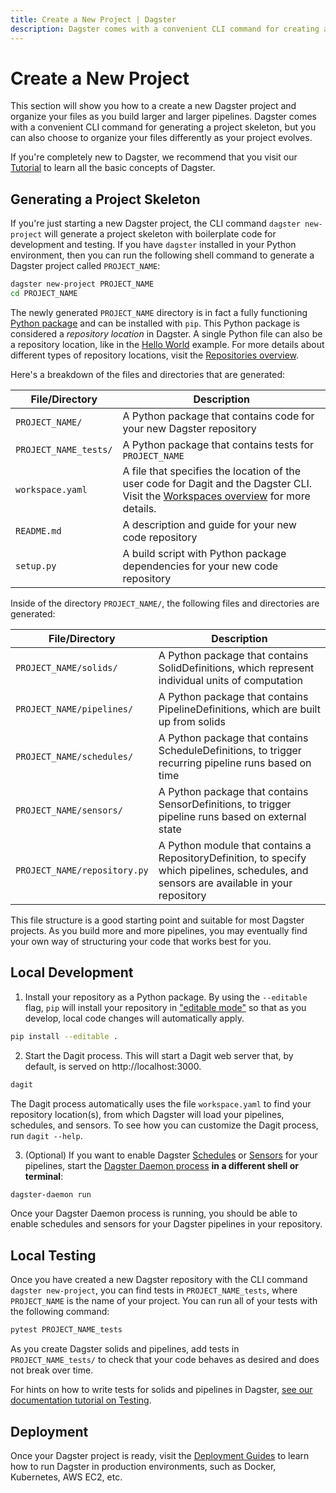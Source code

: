 ```yaml
---
title: Create a New Project | Dagster
description: Dagster comes with a convenient CLI command for creating a new project. This guide explains the role of each generated file and directory.
---
```


# Create a New Project

This section will show you how to a create a new Dagster project and organize your files as you
build larger and larger pipelines. Dagster comes with a convenient CLI command for generating a
project skeleton, but you can also choose to organize your files differently as your project
evolves.

If you're completely new to Dagster, we recommend that you visit our [Tutorial](/tutorial) to learn
all the basic concepts of Dagster.

## Generating a Project Skeleton

If you're just starting a new Dagster project, the CLI command `dagster new-project` will generate a
project skeleton with boilerplate code for development and testing. If you have `dagster`
installed in your Python environment, then you can run the following shell command to generate
a Dagster project called `PROJECT_NAME`:

```bash
dagster new-project PROJECT_NAME
cd PROJECT_NAME
```

The newly generated `PROJECT_NAME` directory is in fact a fully functioning
[Python package](https://docs.python.org/3/tutorial/modules.html#packages) and can be installed with
`pip`. This Python package is considered a _repository location_ in Dagster. A single Python file
can also be a repository location, like in the [Hello World](/getting-started#writing-a-pipeline) example.
For more details about different types of repository locations, visit the
[Repositories overview](/concepts/repositories-workspaces/repositories).

Here's a breakdown of the files and directories that are generated:

| File/Directory | Description |
|-|-|
| `PROJECT_NAME/` | A Python package that contains code for your new Dagster repository |
| `PROJECT_NAME_tests/` | A Python package that contains tests for `PROJECT_NAME` |
| `workspace.yaml` | A file that specifies the location of the user code for Dagit and the Dagster CLI. Visit the [Workspaces overview](/concepts/repositories-workspaces/workspaces) for more details. |
| `README.md` | A description and guide for your new code repository |
| `setup.py` | A build script with Python package dependencies for your new code repository |

Inside of the directory `PROJECT_NAME/`, the following files and directories are generated:

| File/Directory | Description |
|-|-|
| `PROJECT_NAME/solids/` | A Python package that contains SolidDefinitions, which represent individual units of computation |
| `PROJECT_NAME/pipelines/` | A Python package that contains PipelineDefinitions, which are built up from solids |
| `PROJECT_NAME/schedules/` | A Python package that contains ScheduleDefinitions, to trigger recurring pipeline runs based on time |
| `PROJECT_NAME/sensors/` | A Python package that contains SensorDefinitions, to trigger pipeline runs based on external state |
| `PROJECT_NAME/repository.py` | A Python module that contains a RepositoryDefinition, to specify which pipelines, schedules, and sensors are available in your repository |

This file structure is a good starting point and suitable for most Dagster projects. As you build
more and more pipelines, you may eventually find your own way of structuring your code that works
best for you.

## Local Development

1. Install your repository as a Python package. By
   using the `--editable` flag, `pip` will install your repository in
   ["editable mode"](https://pip.pypa.io/en/latest/reference/pip_install/?highlight=editable#editable-installs)
   so that as you develop, local code changes will automatically apply.

```bash
pip install --editable .
```

2. Start the Dagit process. This will start a Dagit web server that, by default, is served on
   http://localhost:3000.

```bash
dagit
```

The Dagit process automatically uses the file `workspace.yaml` to find your repository
location(s), from which Dagster will load your pipelines, schedules, and sensors. To see how you can
customize the Dagit process, run `dagit --help`.

3. (Optional) If you want to enable Dagster
   [Schedules](/concepts/partitions-schedules-sensors/schedules) or
   [Sensors](/concepts/partitions-schedules-sensors/sensors) for your pipelines, start the
   [Dagster Daemon process](/deployment/dagster-daemon) **in a different shell or terminal**:

```bash
dagster-daemon run
```

Once your Dagster Daemon process is running, you should be able to enable schedules and sensors for
your Dagster pipelines in your repository.

## Local Testing

Once you have created a new Dagster repository with the CLI command `dagster new-project`, you can find
tests in `PROJECT_NAME_tests`, where `PROJECT_NAME` is the name of your project. You can run all of
your tests with the following command:

```bash
pytest PROJECT_NAME_tests
```

As you create Dagster solids and pipelines, add tests in `PROJECT_NAME_tests/` to check that your
code behaves as desired and does not break over time.

For hints on how to write tests for solids and pipelines in Dagster,
[see our documentation tutorial on Testing](/tutorial/intro-tutorial/testable).

## Deployment

Once your Dagster project is ready, visit the [Deployment Guides](/deployment) to learn
how to run Dagster in production environments, such as Docker, Kubernetes, AWS EC2, etc.
